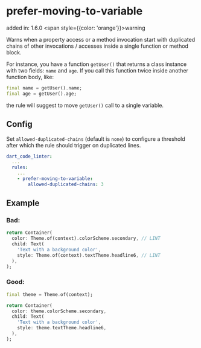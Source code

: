 # prefer-moving-to-variable
added in: 1.6.0 <span style={{color: 'orange'}}>warning</span>

Warns when a property access or a method invocation start with duplicated chains of other invocations / accesses inside a single function or method block.

For instance, you have a function `getUser()` that returns a class instance with two fields: `name` and `age`. If you call this function twice inside another function body, like:
```dart
final name = getUser().name;
final age = getUser().age;
```

the rule will suggest to move `getUser()` call to a single variable.

## Config
Set `allowed-duplicated-chains` (default is `none`) to configure a threshold after which the rule should trigger on duplicated lines.
```yaml
dart_code_linter:
  ...
  rules:
    ...
    - prefer-moving-to-variable:
        allowed-duplicated-chains: 3
```
## Example
### Bad:
```dart
return Container(
  color: Theme.of(context).colorScheme.secondary, // LINT
  child: Text(
    'Text with a background color',
    style: Theme.of(context).textTheme.headline6, // LINT
  ),
);
```
### Good:
```dart
final theme = Theme.of(context);

return Container(
  color: theme.colorScheme.secondary,
  child: Text(
    'Text with a background color',
    style: theme.textTheme.headline6,
  ),
);
```

